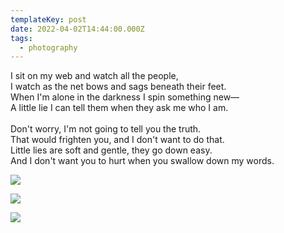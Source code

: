 ```yaml
---
templateKey: post
date: 2022-04-02T14:44:00.000Z
tags:
  - photography
---
```

I sit on my web and watch all the people,<br/>
I watch as the net bows and sags beneath their feet.<br/>
When I'm alone in the darkness I spin something new—<br/>
A little lie I can tell them when they ask me who I am.<br/><br/>
Don't worry, I'm not going to tell you the truth.<br/>
That would frighten you, and I don't want to do that.<br/>
Little lies are soft and gentle, they go down easy.<br/>
And I don't want you to hurt when you swallow down my words.

![](../../assets/photos/20220402-IMG_1374.jpg)

![](../../assets/photos/20220402-IMG_1398.jpg)

![](../../assets/photos/20220402-IMG_1414.jpg)
